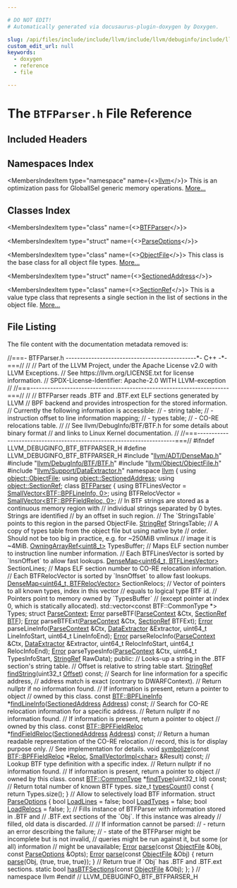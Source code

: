 ```yaml
---

# DO NOT EDIT!
# Automatically generated via docusaurus-plugin-doxygen by Doxygen.

slug: /api/files/include/include/llvm/include/llvm/debuginfo/include/llvm/debuginfo/btf/btfparser-h
custom_edit_url: null
keywords:
  - doxygen
  - reference
  - file

---
```





# The `BTFParser.h` File Reference

<DoxygenPage pluginConfig={pluginConfig}>



## Included Headers

<IncludesList>
<IncludesListItem
  filePath="llvm/ADT/DenseMap.h"
  permalink="/docs/api/files/include/include/llvm/include/llvm/adt/densemap-h"
  isLocal="true" />
<IncludesListItem
  filePath="llvm/DebugInfo/BTF/BTF.h"
  permalink="/docs/api/files/include/include/llvm/include/llvm/debuginfo/include/llvm/debuginfo/btf/btf-h"
  isLocal="true" />
<IncludesListItem
  filePath="llvm/Object/ObjectFile.h"
  permalink="/docs/api/files/include/include/llvm/include/llvm/object/objectfile-h"
  isLocal="true" />
<IncludesListItem
  filePath="llvm/Support/DataExtractor.h"
  permalink="/docs/api/files/include/include/llvm/include/llvm/support/dataextractor-h"
  isLocal="true" />
</IncludesList>

## Namespaces Index

<MembersIndex>

<MembersIndexItem
  type="namespace"
  name={<><a href="/docs/api/namespaces/llvm">llvm</a></>}>
This is an optimization pass for GlobalISel generic memory operations. <a href="/docs/api/namespaces/llvm/#details">More...</a>
</MembersIndexItem>

</MembersIndex>

## Classes Index

<MembersIndex>

<MembersIndexItem
  type="class"
  name={<><a href="/docs/api/classes/llvm/btfparser">BTFParser</a></>}>
</MembersIndexItem>

<MembersIndexItem
  type="struct"
  name={<><a href="/docs/api/structs/llvm/btfparser/parseoptions">ParseOptions</a></>}>
</MembersIndexItem>

<MembersIndexItem
  type="class"
  name={<><a href="/docs/api/classes/llvm/objectfile">ObjectFile</a></>}>
This class is the base class for all object file types. <a href="/docs/api/classes/llvm/objectfile/#details">More...</a>
</MembersIndexItem>

<MembersIndexItem
  type="struct"
  name={<><a href="/docs/api/structs/llvm/sectionedaddress">SectionedAddress</a></>}>
</MembersIndexItem>

<MembersIndexItem
  type="class"
  name={<><a href="/docs/api/classes/llvm/sectionref">SectionRef</a></>}>
This is a value type class that represents a single section in the list of sections in the object file. <a href="/docs/api/classes/llvm/sectionref/#details">More...</a>
</MembersIndexItem>

</MembersIndex>


## File Listing

The file content with the documentation metadata removed is:

<ProgramListing>

<Link id="l00001" /><CodeLine lineNumber="1"><Highlight kind="comment">//===- BTFParser.h ----------------------------------------------&#42;- C++ -&#42;-===//</Highlight><Highlight kind="normal"></Highlight></CodeLine>
<Link id="l00002" /><CodeLine lineNumber="2"><Highlight kind="normal"></Highlight><Highlight kind="comment">//</Highlight><Highlight kind="normal"></Highlight></CodeLine>
<Link id="l00003" /><CodeLine lineNumber="3"><Highlight kind="normal"></Highlight><Highlight kind="comment">// Part of the LLVM Project, under the Apache License v2.0 with LLVM Exceptions.</Highlight><Highlight kind="normal"></Highlight></CodeLine>
<Link id="l00004" /><CodeLine lineNumber="4"><Highlight kind="normal"></Highlight><Highlight kind="comment">// See https://llvm.org/LICENSE.txt for license information.</Highlight><Highlight kind="normal"></Highlight></CodeLine>
<Link id="l00005" /><CodeLine lineNumber="5"><Highlight kind="normal"></Highlight><Highlight kind="comment">// SPDX-License-Identifier: Apache-2.0 WITH LLVM-exception</Highlight><Highlight kind="normal"></Highlight></CodeLine>
<Link id="l00006" /><CodeLine lineNumber="6"><Highlight kind="normal"></Highlight><Highlight kind="comment">//</Highlight><Highlight kind="normal"></Highlight></CodeLine>
<Link id="l00007" /><CodeLine lineNumber="7"><Highlight kind="normal"></Highlight><Highlight kind="comment">//===----------------------------------------------------------------------===//</Highlight><Highlight kind="normal"></Highlight></CodeLine>
<Link id="l00008" /><CodeLine lineNumber="8"><Highlight kind="normal"></Highlight><Highlight kind="comment">//</Highlight><Highlight kind="normal"></Highlight></CodeLine>
<Link id="l00009" /><CodeLine lineNumber="9"><Highlight kind="normal"></Highlight><Highlight kind="comment">// BTFParser reads .BTF and .BTF.ext ELF sections generated by LLVM</Highlight><Highlight kind="normal"></Highlight></CodeLine>
<Link id="l00010" /><CodeLine lineNumber="10"><Highlight kind="normal"></Highlight><Highlight kind="comment">// BPF backend and provides introspection for the stored information.</Highlight><Highlight kind="normal"></Highlight></CodeLine>
<Link id="l00011" /><CodeLine lineNumber="11"><Highlight kind="normal"></Highlight><Highlight kind="comment">// Currently the following information is accessible:</Highlight><Highlight kind="normal"></Highlight></CodeLine>
<Link id="l00012" /><CodeLine lineNumber="12"><Highlight kind="normal"></Highlight><Highlight kind="comment">// - string table;</Highlight><Highlight kind="normal"></Highlight></CodeLine>
<Link id="l00013" /><CodeLine lineNumber="13"><Highlight kind="normal"></Highlight><Highlight kind="comment">// - instruction offset to line information mapping;</Highlight><Highlight kind="normal"></Highlight></CodeLine>
<Link id="l00014" /><CodeLine lineNumber="14"><Highlight kind="normal"></Highlight><Highlight kind="comment">// - types table;</Highlight><Highlight kind="normal"></Highlight></CodeLine>
<Link id="l00015" /><CodeLine lineNumber="15"><Highlight kind="normal"></Highlight><Highlight kind="comment">// - CO-RE relocations table.</Highlight><Highlight kind="normal"></Highlight></CodeLine>
<Link id="l00016" /><CodeLine lineNumber="16"><Highlight kind="normal"></Highlight><Highlight kind="comment">//</Highlight><Highlight kind="normal"></Highlight></CodeLine>
<Link id="l00017" /><CodeLine lineNumber="17"><Highlight kind="normal"></Highlight><Highlight kind="comment">// See llvm/DebugInfo/BTF/BTF.h for some details about binary format</Highlight><Highlight kind="normal"></Highlight></CodeLine>
<Link id="l00018" /><CodeLine lineNumber="18"><Highlight kind="normal"></Highlight><Highlight kind="comment">// and links to Linux Kernel documentation.</Highlight><Highlight kind="normal"></Highlight></CodeLine>
<Link id="l00019" /><CodeLine lineNumber="19"><Highlight kind="normal"></Highlight><Highlight kind="comment">//</Highlight><Highlight kind="normal"></Highlight></CodeLine>
<Link id="l00020" /><CodeLine lineNumber="20"><Highlight kind="normal"></Highlight><Highlight kind="comment">//===----------------------------------------------------------------------===//</Highlight><Highlight kind="normal"></Highlight></CodeLine>
<Link id="l00021" /><CodeLine lineNumber="21"><Highlight kind="normal"></Highlight></CodeLine>
<Link id="l00022" /><CodeLine lineNumber="22"><Highlight kind="normal"></Highlight><Highlight kind="preprocessor">#ifndef LLVM&#95;DEBUGINFO&#95;BTF&#95;BTFPARSER&#95;H</Highlight><Highlight kind="normal"></Highlight></CodeLine>
<Link id="l00023" /><CodeLine lineNumber="23"><Highlight kind="normal"></Highlight><Highlight kind="preprocessor">#define LLVM&#95;DEBUGINFO&#95;BTF&#95;BTFPARSER&#95;H</Highlight><Highlight kind="normal"></Highlight></CodeLine>
<Link id="l00024" /><CodeLine lineNumber="24"><Highlight kind="normal"></Highlight></CodeLine>
<Link id="l00025" /><CodeLine lineNumber="25"><Highlight kind="normal"></Highlight><Highlight kind="preprocessor">#include &quot;<a href="/docs/api/files/include/include/llvm/include/llvm/adt/densemap-h">llvm/ADT/DenseMap.h</a>&quot;</Highlight><Highlight kind="normal"></Highlight></CodeLine>
<Link id="l00026" /><CodeLine lineNumber="26"><Highlight kind="normal"></Highlight><Highlight kind="preprocessor">#include &quot;<a href="/docs/api/files/include/include/llvm/include/llvm/debuginfo/include/llvm/debuginfo/btf/btf-h">llvm/DebugInfo/BTF/BTF.h</a>&quot;</Highlight><Highlight kind="normal"></Highlight></CodeLine>
<Link id="l00027" /><CodeLine lineNumber="27"><Highlight kind="normal"></Highlight><Highlight kind="preprocessor">#include &quot;<a href="/docs/api/files/include/include/llvm/include/llvm/object/objectfile-h">llvm/Object/ObjectFile.h</a>&quot;</Highlight><Highlight kind="normal"></Highlight></CodeLine>
<Link id="l00028" /><CodeLine lineNumber="28"><Highlight kind="normal"></Highlight><Highlight kind="preprocessor">#include &quot;<a href="/docs/api/files/include/include/llvm/include/llvm/support/dataextractor-h">llvm/Support/DataExtractor.h</a>&quot;</Highlight><Highlight kind="normal"></Highlight></CodeLine>
<Link id="l00029" /><CodeLine lineNumber="29"><Highlight kind="normal"></Highlight></CodeLine>
<Link id="l00030" /><CodeLine lineNumber="30"><Highlight kind="normal"></Highlight><Highlight kind="keyword">namespace </Highlight><Highlight kind="normal"><a href="/docs/api/namespaces/llvm">llvm</a> &#123;</Highlight></CodeLine>
<Link id="l00031" /><CodeLine lineNumber="31"><Highlight kind="normal"></Highlight><Highlight kind="keyword">using </Highlight><Highlight kind="normal"><a href="/docs/api/classes/llvm/object/objectfile">object::ObjectFile</a>;</Highlight></CodeLine>
<Link id="l00032" /><CodeLine lineNumber="32"><Highlight kind="normal"></Highlight><Highlight kind="keyword">using </Highlight><Highlight kind="normal"><a href="/docs/api/structs/llvm/object/sectionedaddress">object::SectionedAddress</a>;</Highlight></CodeLine>
<Link id="l00033" /><CodeLine lineNumber="33"><Highlight kind="normal"></Highlight><Highlight kind="keyword">using </Highlight><Highlight kind="normal"><a href="/docs/api/classes/llvm/object/sectionref">object::SectionRef</a>;</Highlight></CodeLine>
<Link id="l00034" /><CodeLine lineNumber="34"><Highlight kind="normal"></Highlight></CodeLine>
<Link id="l00035" /><CodeLine lineNumber="35" lineLink="/docs/api/classes/llvm/btfparser"><Highlight kind="normal"></Highlight><Highlight kind="keyword">class </Highlight><Highlight kind="normal"><a href="/docs/api/classes/llvm/btfparser">BTFParser</a> &#123;</Highlight></CodeLine>
<Link id="l00036" /><CodeLine lineNumber="36"><Highlight kind="normal">  </Highlight><Highlight kind="keyword">using </Highlight><Highlight kind="normal">BTFLinesVector = <a href="/docs/api/classes/llvm/smallvector">SmallVector&lt;BTF::BPFLineInfo, 0&gt;</a>;</Highlight></CodeLine>
<Link id="l00037" /><CodeLine lineNumber="37"><Highlight kind="normal">  </Highlight><Highlight kind="keyword">using </Highlight><Highlight kind="normal">BTFRelocVector = <a href="/docs/api/classes/llvm/smallvector">SmallVector&lt;BTF::BPFFieldReloc, 0&gt;</a>;</Highlight></CodeLine>
<Link id="l00038" /><CodeLine lineNumber="38"><Highlight kind="normal"></Highlight></CodeLine>
<Link id="l00039" /><CodeLine lineNumber="39"><Highlight kind="normal">  </Highlight><Highlight kind="comment">// In BTF strings are stored as a continuous memory region with</Highlight><Highlight kind="normal"></Highlight></CodeLine>
<Link id="l00040" /><CodeLine lineNumber="40"><Highlight kind="normal">  </Highlight><Highlight kind="comment">// individual strings separated by 0 bytes. Strings are identified</Highlight><Highlight kind="normal"></Highlight></CodeLine>
<Link id="l00041" /><CodeLine lineNumber="41"><Highlight kind="normal">  </Highlight><Highlight kind="comment">// by an offset in such region.</Highlight><Highlight kind="normal"></Highlight></CodeLine>
<Link id="l00042" /><CodeLine lineNumber="42"><Highlight kind="normal">  </Highlight><Highlight kind="comment">// The &#96;StringsTable&#96; points to this region in the parsed ObjectFile.</Highlight><Highlight kind="normal"></Highlight></CodeLine>
<Link id="l00043" /><CodeLine lineNumber="43"><Highlight kind="normal">  <a href="/docs/api/classes/llvm/stringref">StringRef</a> StringsTable;</Highlight></CodeLine>
<Link id="l00044" /><CodeLine lineNumber="44"><Highlight kind="normal"></Highlight></CodeLine>
<Link id="l00045" /><CodeLine lineNumber="45"><Highlight kind="normal">  </Highlight><Highlight kind="comment">// A copy of types table from the object file but using native byte</Highlight><Highlight kind="normal"></Highlight></CodeLine>
<Link id="l00046" /><CodeLine lineNumber="46"><Highlight kind="normal">  </Highlight><Highlight kind="comment">// order. Should not be too big in practice, e.g. for ~250MiB vmlinux</Highlight><Highlight kind="normal"></Highlight></CodeLine>
<Link id="l00047" /><CodeLine lineNumber="47"><Highlight kind="normal">  </Highlight><Highlight kind="comment">// image it is ~4MiB.</Highlight><Highlight kind="normal"></Highlight></CodeLine>
<Link id="l00048" /><CodeLine lineNumber="48"><Highlight kind="normal">  <a href="/docs/api/classes/llvm/owningarrayref">OwningArrayRef&lt;uint8&#95;t&gt;</a> TypesBuffer;</Highlight></CodeLine>
<Link id="l00049" /><CodeLine lineNumber="49"><Highlight kind="normal"></Highlight></CodeLine>
<Link id="l00050" /><CodeLine lineNumber="50"><Highlight kind="normal">  </Highlight><Highlight kind="comment">// Maps ELF section number to instruction line number information.</Highlight><Highlight kind="normal"></Highlight></CodeLine>
<Link id="l00051" /><CodeLine lineNumber="51"><Highlight kind="normal">  </Highlight><Highlight kind="comment">// Each BTFLinesVector is sorted by &#96;InsnOffset&#96; to allow fast lookups.</Highlight><Highlight kind="normal"></Highlight></CodeLine>
<Link id="l00052" /><CodeLine lineNumber="52"><Highlight kind="normal">  <a href="/docs/api/classes/llvm/densemap">DenseMap&lt;uint64&#95;t, BTFLinesVector&gt;</a> SectionLines;</Highlight></CodeLine>
<Link id="l00053" /><CodeLine lineNumber="53"><Highlight kind="normal"></Highlight></CodeLine>
<Link id="l00054" /><CodeLine lineNumber="54"><Highlight kind="normal">  </Highlight><Highlight kind="comment">// Maps ELF section number to CO-RE relocation information.</Highlight><Highlight kind="normal"></Highlight></CodeLine>
<Link id="l00055" /><CodeLine lineNumber="55"><Highlight kind="normal">  </Highlight><Highlight kind="comment">// Each BTFRelocVector is sorted by &#96;InsnOffset&#96; to allow fast lookups.</Highlight><Highlight kind="normal"></Highlight></CodeLine>
<Link id="l00056" /><CodeLine lineNumber="56"><Highlight kind="normal">  <a href="/docs/api/classes/llvm/densemap">DenseMap&lt;uint64&#95;t, BTFRelocVector&gt;</a> SectionRelocs;</Highlight></CodeLine>
<Link id="l00057" /><CodeLine lineNumber="57"><Highlight kind="normal"></Highlight></CodeLine>
<Link id="l00058" /><CodeLine lineNumber="58"><Highlight kind="normal">  </Highlight><Highlight kind="comment">// Vector of pointers to all known types, index in this vector</Highlight><Highlight kind="normal"></Highlight></CodeLine>
<Link id="l00059" /><CodeLine lineNumber="59"><Highlight kind="normal">  </Highlight><Highlight kind="comment">// equals to logical type BTF id.</Highlight><Highlight kind="normal"></Highlight></CodeLine>
<Link id="l00060" /><CodeLine lineNumber="60"><Highlight kind="normal">  </Highlight><Highlight kind="comment">// Pointers point to memory owned by &#96;TypesBuffer&#96;</Highlight><Highlight kind="normal"></Highlight></CodeLine>
<Link id="l00061" /><CodeLine lineNumber="61"><Highlight kind="normal">  </Highlight><Highlight kind="comment">// (except pointer at index 0, which is statically allocated).</Highlight><Highlight kind="normal"></Highlight></CodeLine>
<Link id="l00062" /><CodeLine lineNumber="62"><Highlight kind="normal">  std::vector&lt;const BTF::CommonType &#42;&gt; Types;</Highlight></CodeLine>
<Link id="l00063" /><CodeLine lineNumber="63"><Highlight kind="normal"></Highlight></CodeLine>
<Link id="l00064" /><CodeLine lineNumber="64"><Highlight kind="normal">  </Highlight><Highlight kind="keyword">struct </Highlight><Highlight kind="normal"><a href="/docs/api/structs/btfparser/parsecontext">ParseContext</a>;</Highlight></CodeLine>
<Link id="l00065" /><CodeLine lineNumber="65"><Highlight kind="normal">  <a href="/docs/api/classes/llvm/error">Error</a> parseBTF(<a href="/docs/api/structs/btfparser/parsecontext">ParseContext</a> &amp;Ctx, <a href="/docs/api/classes/llvm/object/sectionref">SectionRef</a> <a href="/docs/api/namespaces/llvm/btf">BTF</a>);</Highlight></CodeLine>
<Link id="l00066" /><CodeLine lineNumber="66"><Highlight kind="normal">  <a href="/docs/api/classes/llvm/error">Error</a> parseBTFExt(<a href="/docs/api/structs/btfparser/parsecontext">ParseContext</a> &amp;Ctx, <a href="/docs/api/classes/llvm/object/sectionref">SectionRef</a> BTFExt);</Highlight></CodeLine>
<Link id="l00067" /><CodeLine lineNumber="67"><Highlight kind="normal">  <a href="/docs/api/classes/llvm/error">Error</a> parseLineInfo(<a href="/docs/api/structs/btfparser/parsecontext">ParseContext</a> &amp;Ctx, <a href="/docs/api/classes/llvm/dataextractor">DataExtractor</a> &amp;Extractor,</Highlight></CodeLine>
<Link id="l00068" /><CodeLine lineNumber="68"><Highlight kind="normal">                      uint64&#95;t LineInfoStart, uint64&#95;t LineInfoEnd);</Highlight></CodeLine>
<Link id="l00069" /><CodeLine lineNumber="69"><Highlight kind="normal">  <a href="/docs/api/classes/llvm/error">Error</a> parseRelocInfo(<a href="/docs/api/structs/btfparser/parsecontext">ParseContext</a> &amp;Ctx, <a href="/docs/api/classes/llvm/dataextractor">DataExtractor</a> &amp;Extractor,</Highlight></CodeLine>
<Link id="l00070" /><CodeLine lineNumber="70"><Highlight kind="normal">                       uint64&#95;t RelocInfoStart, uint64&#95;t RelocInfoEnd);</Highlight></CodeLine>
<Link id="l00071" /><CodeLine lineNumber="71"><Highlight kind="normal">  <a href="/docs/api/classes/llvm/error">Error</a> parseTypesInfo(<a href="/docs/api/structs/btfparser/parsecontext">ParseContext</a> &amp;Ctx, uint64&#95;t TypesInfoStart,</Highlight></CodeLine>
<Link id="l00072" /><CodeLine lineNumber="72"><Highlight kind="normal">                       <a href="/docs/api/classes/llvm/stringref">StringRef</a> RawData);</Highlight></CodeLine>
<Link id="l00073" /><CodeLine lineNumber="73"><Highlight kind="normal"></Highlight></CodeLine>
<Link id="l00074" /><CodeLine lineNumber="74"><Highlight kind="normal"></Highlight><Highlight kind="keyword">public</Highlight><Highlight kind="normal">:</Highlight></CodeLine>
<Link id="l00075" /><CodeLine lineNumber="75"><Highlight kind="normal">  </Highlight><Highlight kind="comment">// Looks-up a string in the .BTF section&#39;s string table.</Highlight><Highlight kind="normal"></Highlight></CodeLine>
<Link id="l00076" /><CodeLine lineNumber="76"><Highlight kind="normal">  </Highlight><Highlight kind="comment">// Offset is relative to string table start.</Highlight><Highlight kind="normal"></Highlight></CodeLine>
<Link id="l00077" /><CodeLine lineNumber="77"><Highlight kind="normal">  <a href="/docs/api/classes/llvm/stringref">StringRef</a> <a href="/docs/api/classes/llvm/btfparser/#a35752ab55341ad5c938ff0a88626bfab">findString</a>(uint32&#95;t <a href="/docs/api/namespaces/llvm/#a05f5b9a11bdcc5feba62899f95dcf878a3134224cba2545bc57954d3b072aebb4">Offset</a>) </Highlight><Highlight kind="keyword">const</Highlight><Highlight kind="normal">;</Highlight></CodeLine>
<Link id="l00078" /><CodeLine lineNumber="78"><Highlight kind="normal"></Highlight></CodeLine>
<Link id="l00079" /><CodeLine lineNumber="79"><Highlight kind="normal">  </Highlight><Highlight kind="comment">// Search for line information for a specific address,</Highlight><Highlight kind="normal"></Highlight></CodeLine>
<Link id="l00080" /><CodeLine lineNumber="80"><Highlight kind="normal">  </Highlight><Highlight kind="comment">// address match is exact (contrary to DWARFContext).</Highlight><Highlight kind="normal"></Highlight></CodeLine>
<Link id="l00081" /><CodeLine lineNumber="81"><Highlight kind="normal">  </Highlight><Highlight kind="comment">// Return nullptr if no information found.</Highlight><Highlight kind="normal"></Highlight></CodeLine>
<Link id="l00082" /><CodeLine lineNumber="82"><Highlight kind="normal">  </Highlight><Highlight kind="comment">// If information is present, return a pointer to object</Highlight><Highlight kind="normal"></Highlight></CodeLine>
<Link id="l00083" /><CodeLine lineNumber="83"><Highlight kind="normal">  </Highlight><Highlight kind="comment">// owned by this class.</Highlight><Highlight kind="normal"></Highlight></CodeLine>
<Link id="l00084" /><CodeLine lineNumber="84"><Highlight kind="normal">  </Highlight><Highlight kind="keyword">const</Highlight><Highlight kind="normal"> <a href="/docs/api/structs/llvm/btf/bpflineinfo">BTF::BPFLineInfo</a> &#42;<a href="/docs/api/classes/llvm/btfparser/#a5729622535e0781d033722c4684994c6">findLineInfo</a>(<a href="/docs/api/structs/llvm/object/sectionedaddress">SectionedAddress</a> <a href="/docs/api/namespaces/llvm/#a8e02bbea14c70bab55fbc1384e1472d9add7bf230fde8d4836917806aff6a6b27">Address</a>) </Highlight><Highlight kind="keyword">const</Highlight><Highlight kind="normal">;</Highlight></CodeLine>
<Link id="l00085" /><CodeLine lineNumber="85"><Highlight kind="normal"></Highlight></CodeLine>
<Link id="l00086" /><CodeLine lineNumber="86"><Highlight kind="normal">  </Highlight><Highlight kind="comment">// Search for CO-RE relocation information for a specific address.</Highlight><Highlight kind="normal"></Highlight></CodeLine>
<Link id="l00087" /><CodeLine lineNumber="87"><Highlight kind="normal">  </Highlight><Highlight kind="comment">// Return nullptr if no information found.</Highlight><Highlight kind="normal"></Highlight></CodeLine>
<Link id="l00088" /><CodeLine lineNumber="88"><Highlight kind="normal">  </Highlight><Highlight kind="comment">// If information is present, return a pointer to object</Highlight><Highlight kind="normal"></Highlight></CodeLine>
<Link id="l00089" /><CodeLine lineNumber="89"><Highlight kind="normal">  </Highlight><Highlight kind="comment">// owned by this class.</Highlight><Highlight kind="normal"></Highlight></CodeLine>
<Link id="l00090" /><CodeLine lineNumber="90"><Highlight kind="normal">  </Highlight><Highlight kind="keyword">const</Highlight><Highlight kind="normal"> <a href="/docs/api/structs/llvm/btf/bpffieldreloc">BTF::BPFFieldReloc</a> &#42;<a href="/docs/api/classes/llvm/btfparser/#adef13fb32642b46e7e46357ca7325c4e">findFieldReloc</a>(<a href="/docs/api/structs/llvm/object/sectionedaddress">SectionedAddress</a> <a href="/docs/api/namespaces/llvm/#a8e02bbea14c70bab55fbc1384e1472d9add7bf230fde8d4836917806aff6a6b27">Address</a>) </Highlight><Highlight kind="keyword">const</Highlight><Highlight kind="normal">;</Highlight></CodeLine>
<Link id="l00091" /><CodeLine lineNumber="91"><Highlight kind="normal"></Highlight></CodeLine>
<Link id="l00092" /><CodeLine lineNumber="92"><Highlight kind="normal">  </Highlight><Highlight kind="comment">// Return a human readable representation of the CO-RE relocation</Highlight><Highlight kind="normal"></Highlight></CodeLine>
<Link id="l00093" /><CodeLine lineNumber="93"><Highlight kind="normal">  </Highlight><Highlight kind="comment">// record, this is for display purpose only.</Highlight><Highlight kind="normal"></Highlight></CodeLine>
<Link id="l00094" /><CodeLine lineNumber="94"><Highlight kind="normal">  </Highlight><Highlight kind="comment">// See implementation for details.</Highlight><Highlight kind="normal"></Highlight></CodeLine>
<Link id="l00095" /><CodeLine lineNumber="95"><Highlight kind="normal">  </Highlight><Highlight kind="keywordtype">void</Highlight><Highlight kind="normal"> <a href="/docs/api/classes/llvm/btfparser/#a7db30a1144cd370f595ed6c16904db15">symbolize</a>(</Highlight><Highlight kind="keyword">const</Highlight><Highlight kind="normal"> <a href="/docs/api/structs/llvm/btf/bpffieldreloc">BTF::BPFFieldReloc</a> &#42;<a href="/docs/api/namespaces/llvm/reloc">Reloc</a>,</Highlight></CodeLine>
<Link id="l00096" /><CodeLine lineNumber="96"><Highlight kind="normal">                 <a href="/docs/api/classes/llvm/smallvectorimpl">SmallVectorImpl&lt;char&gt;</a> &amp;Result) </Highlight><Highlight kind="keyword">const</Highlight><Highlight kind="normal">;</Highlight></CodeLine>
<Link id="l00097" /><CodeLine lineNumber="97"><Highlight kind="normal"></Highlight></CodeLine>
<Link id="l00098" /><CodeLine lineNumber="98"><Highlight kind="normal">  </Highlight><Highlight kind="comment">// Lookup BTF type definition with a specific index.</Highlight><Highlight kind="normal"></Highlight></CodeLine>
<Link id="l00099" /><CodeLine lineNumber="99"><Highlight kind="normal">  </Highlight><Highlight kind="comment">// Return nullptr if no information found.</Highlight><Highlight kind="normal"></Highlight></CodeLine>
<Link id="l00100" /><CodeLine lineNumber="100"><Highlight kind="normal">  </Highlight><Highlight kind="comment">// If information is present, return a pointer to object</Highlight><Highlight kind="normal"></Highlight></CodeLine>
<Link id="l00101" /><CodeLine lineNumber="101"><Highlight kind="normal">  </Highlight><Highlight kind="comment">// owned by this class.</Highlight><Highlight kind="normal"></Highlight></CodeLine>
<Link id="l00102" /><CodeLine lineNumber="102"><Highlight kind="normal">  </Highlight><Highlight kind="keyword">const</Highlight><Highlight kind="normal"> <a href="/docs/api/structs/llvm/btf/commontype">BTF::CommonType</a> &#42;<a href="/docs/api/classes/llvm/btfparser/#a92bac199e9e012ce1aa8f3f6fa511741">findType</a>(uint32&#95;t Id) </Highlight><Highlight kind="keyword">const</Highlight><Highlight kind="normal">;</Highlight></CodeLine>
<Link id="l00103" /><CodeLine lineNumber="103"><Highlight kind="normal"></Highlight></CodeLine>
<Link id="l00104" /><CodeLine lineNumber="104"><Highlight kind="normal">  </Highlight><Highlight kind="comment">// Return total number of known BTF types.</Highlight><Highlight kind="normal"></Highlight></CodeLine>
<Link id="l00105" /><CodeLine lineNumber="105" lineLink="/docs/api/classes/llvm/btfparser/#a1ccea8083043c5b7e9f62e91fbb6d6d3"><Highlight kind="normal">  </Highlight><Highlight kind="keywordtype">size&#95;t</Highlight><Highlight kind="normal"> <a href="/docs/api/classes/llvm/btfparser/#a1ccea8083043c5b7e9f62e91fbb6d6d3">typesCount</a>()</Highlight><Highlight kind="keyword"> const </Highlight><Highlight kind="normal">&#123; </Highlight><Highlight kind="keywordflow">return</Highlight><Highlight kind="normal"> Types.size(); &#125;</Highlight></CodeLine>
<Link id="l00106" /><CodeLine lineNumber="106"><Highlight kind="normal"></Highlight></CodeLine>
<Link id="l00107" /><CodeLine lineNumber="107"><Highlight kind="normal">  </Highlight><Highlight kind="comment">// Allow to selectively load BTF information.</Highlight><Highlight kind="normal"></Highlight></CodeLine>
<Link id="l00108" /><CodeLine lineNumber="108" lineLink="/docs/api/structs/llvm/btfparser/parseoptions"><Highlight kind="normal">  </Highlight><Highlight kind="keyword">struct </Highlight><Highlight kind="normal"><a href="/docs/api/structs/llvm/btfparser/parseoptions">ParseOptions</a> &#123;</Highlight></CodeLine>
<Link id="l00109" /><CodeLine lineNumber="109" lineLink="/docs/api/structs/llvm/btfparser/parseoptions/#a985a151ff7b540f435ef3ee205d09ed2"><Highlight kind="normal">    </Highlight><Highlight kind="keywordtype">bool</Highlight><Highlight kind="normal"> <a href="/docs/api/structs/llvm/btfparser/parseoptions/#a985a151ff7b540f435ef3ee205d09ed2">LoadLines</a> = </Highlight><Highlight kind="keyword">false</Highlight><Highlight kind="normal">;</Highlight></CodeLine>
<Link id="l00110" /><CodeLine lineNumber="110" lineLink="/docs/api/structs/llvm/btfparser/parseoptions/#a8ec28c0878562e4931ede1605cf42cf2"><Highlight kind="normal">    </Highlight><Highlight kind="keywordtype">bool</Highlight><Highlight kind="normal"> <a href="/docs/api/structs/llvm/btfparser/parseoptions/#a8ec28c0878562e4931ede1605cf42cf2">LoadTypes</a> = </Highlight><Highlight kind="keyword">false</Highlight><Highlight kind="normal">;</Highlight></CodeLine>
<Link id="l00111" /><CodeLine lineNumber="111" lineLink="/docs/api/structs/llvm/btfparser/parseoptions/#acbd6e49af3bab45bbb5a0bd22f0058a3"><Highlight kind="normal">    </Highlight><Highlight kind="keywordtype">bool</Highlight><Highlight kind="normal"> <a href="/docs/api/structs/llvm/btfparser/parseoptions/#acbd6e49af3bab45bbb5a0bd22f0058a3">LoadRelocs</a> = </Highlight><Highlight kind="keyword">false</Highlight><Highlight kind="normal">;</Highlight></CodeLine>
<Link id="l00112" /><CodeLine lineNumber="112"><Highlight kind="normal">  &#125;;</Highlight></CodeLine>
<Link id="l00113" /><CodeLine lineNumber="113"><Highlight kind="normal"></Highlight></CodeLine>
<Link id="l00114" /><CodeLine lineNumber="114"><Highlight kind="normal">  </Highlight><Highlight kind="comment">// Fills instance of BTFParser with information stored in .BTF and</Highlight><Highlight kind="normal"></Highlight></CodeLine>
<Link id="l00115" /><CodeLine lineNumber="115"><Highlight kind="normal">  </Highlight><Highlight kind="comment">// .BTF.ext sections of the &#96;Obj&#96;. If this instance was already</Highlight><Highlight kind="normal"></Highlight></CodeLine>
<Link id="l00116" /><CodeLine lineNumber="116"><Highlight kind="normal">  </Highlight><Highlight kind="comment">// filled, old data is discarded.</Highlight><Highlight kind="normal"></Highlight></CodeLine>
<Link id="l00117" /><CodeLine lineNumber="117"><Highlight kind="normal">  </Highlight><Highlight kind="comment">//</Highlight><Highlight kind="normal"></Highlight></CodeLine>
<Link id="l00118" /><CodeLine lineNumber="118"><Highlight kind="normal">  </Highlight><Highlight kind="comment">// If information cannot be parsed:</Highlight><Highlight kind="normal"></Highlight></CodeLine>
<Link id="l00119" /><CodeLine lineNumber="119"><Highlight kind="normal">  </Highlight><Highlight kind="comment">// - return an error describing the failure;</Highlight><Highlight kind="normal"></Highlight></CodeLine>
<Link id="l00120" /><CodeLine lineNumber="120"><Highlight kind="normal">  </Highlight><Highlight kind="comment">// - state of the BTFParser might be incomplete but is not invalid,</Highlight><Highlight kind="normal"></Highlight></CodeLine>
<Link id="l00121" /><CodeLine lineNumber="121"><Highlight kind="normal">  </Highlight><Highlight kind="comment">//   queries might be run against it, but some (or all) information</Highlight><Highlight kind="normal"></Highlight></CodeLine>
<Link id="l00122" /><CodeLine lineNumber="122"><Highlight kind="normal">  </Highlight><Highlight kind="comment">//   might be unavailable;</Highlight><Highlight kind="normal"></Highlight></CodeLine>
<Link id="l00123" /><CodeLine lineNumber="123"><Highlight kind="normal">  <a href="/docs/api/classes/llvm/error">Error</a> <a href="/docs/api/classes/llvm/btfparser/#a4c7c5e28bb5767c6be05394c38ab0d21">parse</a>(</Highlight><Highlight kind="keyword">const</Highlight><Highlight kind="normal"> <a href="/docs/api/classes/llvm/object/objectfile">ObjectFile</a> &amp;Obj, </Highlight><Highlight kind="keyword">const</Highlight><Highlight kind="normal"> <a href="/docs/api/structs/llvm/btfparser/parseoptions">ParseOptions</a> &amp;Opts);</Highlight></CodeLine>
<Link id="l00124" /><CodeLine lineNumber="124" lineLink="/docs/api/classes/llvm/btfparser/#a464340612417224b27cb8873ca25b676"><Highlight kind="normal">  <a href="/docs/api/classes/llvm/error">Error</a> <a href="/docs/api/classes/llvm/btfparser/#a464340612417224b27cb8873ca25b676">parse</a>(</Highlight><Highlight kind="keyword">const</Highlight><Highlight kind="normal"> <a href="/docs/api/classes/llvm/object/objectfile">ObjectFile</a> &amp;Obj) &#123; </Highlight><Highlight kind="keywordflow">return</Highlight><Highlight kind="normal"> <a href="/docs/api/classes/llvm/btfparser/#a464340612417224b27cb8873ca25b676">parse</a>(Obj, &#123;</Highlight><Highlight kind="keyword">true</Highlight><Highlight kind="normal">, </Highlight><Highlight kind="keyword">true</Highlight><Highlight kind="normal">, </Highlight><Highlight kind="keyword">true</Highlight><Highlight kind="normal">&#125;); &#125;</Highlight></CodeLine>
<Link id="l00125" /><CodeLine lineNumber="125"><Highlight kind="normal"></Highlight></CodeLine>
<Link id="l00126" /><CodeLine lineNumber="126"><Highlight kind="normal">  </Highlight><Highlight kind="comment">// Return true if &#96;Obj&#96; has .BTF and .BTF.ext sections.</Highlight><Highlight kind="normal"></Highlight></CodeLine>
<Link id="l00127" /><CodeLine lineNumber="127"><Highlight kind="normal">  </Highlight><Highlight kind="keyword">static</Highlight><Highlight kind="normal"> </Highlight><Highlight kind="keywordtype">bool</Highlight><Highlight kind="normal"> <a href="/docs/api/classes/llvm/btfparser/#ad79aeb0e88860433b5085bcae9006bbd">hasBTFSections</a>(</Highlight><Highlight kind="keyword">const</Highlight><Highlight kind="normal"> <a href="/docs/api/classes/llvm/object/objectfile">ObjectFile</a> &amp;Obj);</Highlight></CodeLine>
<Link id="l00128" /><CodeLine lineNumber="128"><Highlight kind="normal">&#125;;</Highlight></CodeLine>
<Link id="l00129" /><CodeLine lineNumber="129"><Highlight kind="normal"></Highlight></CodeLine>
<Link id="l00130" /><CodeLine lineNumber="130"><Highlight kind="normal">&#125; </Highlight><Highlight kind="comment">// namespace llvm</Highlight><Highlight kind="normal"></Highlight></CodeLine>
<Link id="l00131" /><CodeLine lineNumber="131"><Highlight kind="normal"></Highlight></CodeLine>
<Link id="l00132" /><CodeLine lineNumber="132"><Highlight kind="normal"></Highlight><Highlight kind="preprocessor">#endif </Highlight><Highlight kind="comment">// LLVM&#95;DEBUGINFO&#95;BTF&#95;BTFPARSER&#95;H</Highlight><Highlight kind="normal"></Highlight></CodeLine>

</ProgramListing>


</DoxygenPage>
